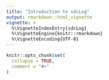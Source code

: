 ```yaml
---
title: "Introduction to sdcLog"
output: rmarkdown::html_vignette
vignette: >
  %\VignetteIndexEntry{sdcLog}
  %\VignetteEngine{knitr::rmarkdown}
  %\VignetteEncoding{UTF-8}
---
```


```r
knitr::opts_chunk$set(
  collapse = TRUE,
  comment = "#>"
)
```
